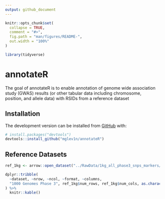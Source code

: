 ```yaml
---
output: github_document
---
```


<!-- README.md is generated from README.Rmd. Please edit that file -->

```r
knitr::opts_chunk$set(
  collapse = TRUE,
  comment = "#>",
  fig.path = "man/figures/README-",
  out.width = "100%"
)

library(tidyverse)
```

# annotateR

<!-- badges: start -->
<!-- badges: end -->

The goal of annotateR is to enable annotation of genome wide association study (GWAS) results (or other tabular data including chromosome, position, and allele data) with RSIDs from a reference dataset

## Installation

The development version can be installed from [GitHub](https://github.com/) with:

``` r
# install.packages("devtools")
devtools::install_github("mglev1n/annotateR")
```

## Reference Datasets

```r
ref_1kg <- arrow::open_dataset("../RawData/1kg_all_phase3_snps_markers/1kg_all_phase3_snps_marker.parquet")

dplyr::tribble(
  ~dataset, ~nrow, ~ncol, ~format, ~columns,
  "1000 Genomes Phase 3", ref_1kg$num_rows, ref_1kg$num_cols, as.character(ref_1kg$format), glue::glue_collapse(ref_1kg$schema$names, sep = ", ")
) %>%
  knitr::kable()
```
